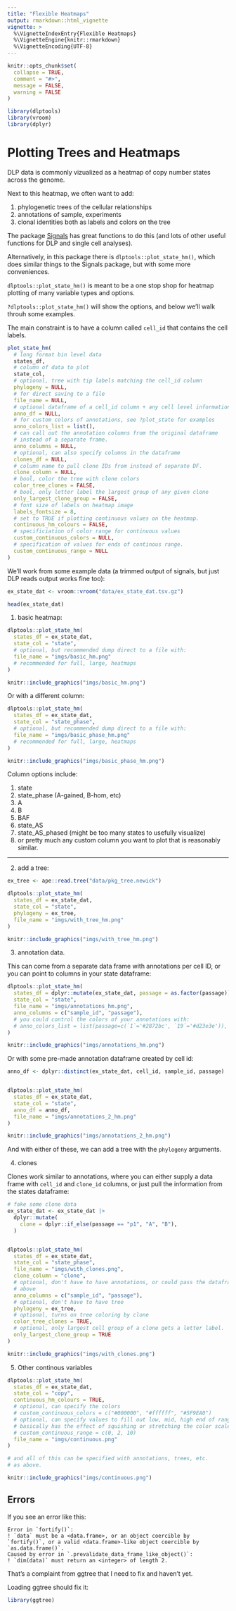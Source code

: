```yaml
---
title: "Flexible Heatmaps"
output: rmarkdown::html_vignette
vignette: >
  %\VignetteIndexEntry{Flexible Heatmaps}
  %\VignetteEngine{knitr::rmarkdown}
  %\VignetteEncoding{UTF-8}
---
```


```r
knitr::opts_chunk$set(
  collapse = TRUE,
  comment = "#>",
  message = FALSE,
  warning = FALSE
)
```


```r
library(dlptools)
library(vroom)
library(dplyr)
```


# Plotting Trees and Heatmaps

DLP data is commonly vizualized as a heatmap of copy number states across the genome. 

Next to this heatmap, we often want to add:

1. phylogenetic trees of the cellular relationships
2. annotations of sample, experiments
3. clonal identities both as labels and colors on the tree


The package [Signals](https://github.com/shahcompbio/signals/tree/master) has great functions to do this (and lots of other useful functions for DLP and single cell analyses). 


Alternatively, in this package there is `dlptools::plot_state_hm()`, which does similar things to the Signals package, but with some more conveniences.

`dlptools::plot_state_hm()` is meant to be a one stop shop for heatmap plotting of many variable types and options.


`?dlptools::plot_state_hm()` will show the options, and below we'll walk throuh some examples.

The main constraint is to have a column called `cell_id` that contains the cell labels. 

```r
plot_state_hm(
  # long format bin level data
  states_df,
  # column of data to plot
  state_col,
  # optional, tree with tip labels matching the cell_id column
  phylogeny = NULL,
  # for direct saving to a file
  file_name = NULL,
  # optional dataframe of a cell_id column + any cell level information columns
  anno_df = NULL,
  # for custom colors of annotations, see ?plot_state for examples
  anno_colors_list = list(),
  # can call out the annotation columns from the original dataframe
  # instead of a separate frame.
  anno_columns = NULL,
  # optional, can also specify columns in the dataframe
  clones_df = NULL,
  # column name to pull clone IDs from instead of separate DF.
  clone_column = NULL,
  # bool, color the tree with clone colors
  color_tree_clones = FALSE,
  # bool, only letter label the largest group of any given clone
  only_largest_clone_group = FALSE,
  # font size of labels on heatmap image
  labels_fontsize = 8,
  # set to TRUE if plotting continuous values on the heatmap.
  continuous_hm_colours = FALSE,
  # specificiation of color range for continuous values
  custom_continuous_colors = NULL,
  # specification of values for ends of continous range.
  custom_continuous_range = NULL
)
```


We'll work from some example data (a trimmed output of signals, but just DLP reads output works fine too):

```r
ex_state_dat <- vroom::vroom("data/ex_state_dat.tsv.gz")

head(ex_state_dat)
```


1. basic heatmap:

```r
dlptools::plot_state_hm(
  states_df = ex_state_dat,
  state_col = "state",
  # optional, but recommended dump direct to a file with:
  file_name = "imgs/basic_hm.png"
  # recommended for full, large, heatmaps
)
```

```r
knitr::include_graphics("imgs/basic_hm.png")
```


Or with a different column:

```r
dlptools::plot_state_hm(
  states_df = ex_state_dat,
  state_col = "state_phase",
  # optional, but recommended dump direct to a file with:
  file_name = "imgs/basic_phase_hm.png"
  # recommended for full, large, heatmaps
)
```



```r
knitr::include_graphics("imgs/basic_phase_hm.png")
```



Column options include:

1. state
2. state_phase (A-gained, B-hom, etc)
3. A
4. B
5. BAF
6. state_AS
7. state_AS_phased (might be too many states to usefully visualize)
8. or pretty much any custom column you want to plot that is reasonably similar.


---


2. add a tree:

```r
ex_tree <- ape::read.tree("data/pkg_tree.newick")

dlptools::plot_state_hm(
  states_df = ex_state_dat,
  state_col = "state",
  phylogeny = ex_tree,
  file_name = "imgs/with_tree_hm.png"
)
```


```r
knitr::include_graphics("imgs/with_tree_hm.png")
```


3. annotation data.

This can come from a separate data frame with annotations per cell ID, or you can point to columns in your state dataframe:

```r
dlptools::plot_state_hm(
  states_df = dplyr::mutate(ex_state_dat, passage = as.factor(passage)),
  state_col = "state",
  file_name = "imgs/annotations_hm.png",
  anno_columns = c("sample_id", "passage"),
  # you could control the colors of your annotations with:
  # anno_colors_list = list(passage=c(`1`='#2872bc', `19`='#d23e3e')),
)
```


```r
knitr::include_graphics("imgs/annotations_hm.png")
```


Or with some pre-made annotation dataframe created by cell id:

```r
anno_df <- dplyr::distinct(ex_state_dat, cell_id, sample_id, passage)


dlptools::plot_state_hm(
  states_df = ex_state_dat,
  state_col = "state",
  anno_df = anno_df,
  file_name = "imgs/annotations_2_hm.png"
)
```



```r
knitr::include_graphics("imgs/annotations_2_hm.png")
```

And with either of these, we can add a tree with the `phylogeny` arguments.




4. clones

Clones work similar to annotations, where you can either supply a data frame with `cell_id` and `clone_id` columns, or just pull the information from the states dataframe:

```r
# fake some clone data
ex_state_dat <- ex_state_dat |>
  dplyr::mutate(
    clone = dplyr::if_else(passage == "p1", "A", "B"),
  )


dlptools::plot_state_hm(
  states_df = ex_state_dat,
  state_col = "state_phase",
  file_name = "imgs/with_clones.png",
  clone_column = "clone",
  # optional, don't have to have annotations, or could pass the dataframe like
  # above
  anno_columns = c("sample_id", "passage"),
  # optional, don't have to have tree
  phylogeny = ex_tree,
  # optional, turns on tree coloring by clone
  color_tree_clones = TRUE,
  # optional, only largest cell group of a clone gets a letter label.
  only_largest_clone_group = TRUE
)
```


```r
knitr::include_graphics("imgs/with_clones.png")
```


5. Other continous variables

```r
dlptools::plot_state_hm(
  states_df = ex_state_dat,
  state_col = "copy",
  continuous_hm_colours = TRUE,
  # optional, can specify the colors
  # custom_continuous_colors = c("#000000", "#ffffff", "#5F9EA0")
  # optional, can specify values to fill out low, mid, high end of range
  # basically has the effect of squishing or stretching the color scale
  # custom_continuous_range = c(0, 2, 10)
  file_name = "imgs/continuous.png"
)

# and all of this can be specified with annotations, trees, etc.
# as above.
```


```r
knitr::include_graphics("imgs/continuous.png")
```

## Errors

If you see an error like this:

```
Error in `fortify()`:
! `data` must be a <data.frame>, or an object coercible by `fortify()`, or a valid <data.frame>-like object coercible by `as.data.frame()`.
Caused by error in `.prevalidate_data_frame_like_object()`:
! `dim(data)` must return an <integer> of length 2.
```

That's a complaint from ggtree that I need to fix and haven't yet.

Loading ggtree should fix it:

```r
library(ggtree)
```
